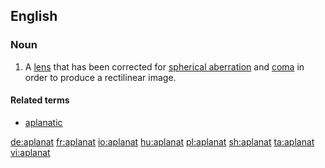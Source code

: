 ==English==

===Noun===
{{en-noun}}

# {{lb|en|optics}} A [[lens]] that has been corrected for [[spherical aberration]] and [[coma]] in order to produce a rectilinear image.

====Related terms====
* [[aplanatic]]

[[de:aplanat]]
[[fr:aplanat]]
[[io:aplanat]]
[[hu:aplanat]]
[[pl:aplanat]]
[[sh:aplanat]]
[[ta:aplanat]]
[[vi:aplanat]]